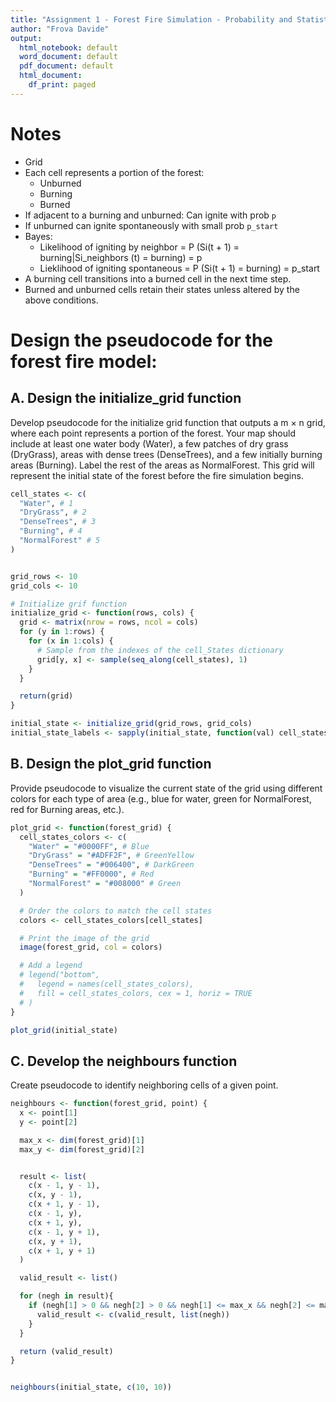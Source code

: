 ```yaml
---
title: "Assignment 1 - Forest Fire Simulation - Probability and Statistics 2023"
author: "Frova Davide"
output:
  html_notebook: default
  word_document: default
  pdf_document: default
  html_document:
    df_print: paged
---
```


# Notes
- Grid
- Each cell represents a portion of the forest:
  - Unburned
  - Burning
  - Burned
- If adjacent to a burning and unburned: Can ignite with prob `p`
- If unburned can ignite spontaneously with small prob `p_start`
- Bayes:
  - Likelihood of igniting by neighbor = P (Si(t + 1) = burning|Si_neighbors (t) = burning) = p
  - Lieklihood of igniting spontaneous = P (Si(t + 1) = burning) = p_start
- A burning cell transitions into a burned cell in the next time step.
- Burned and unburned cells retain their states unless altered by the above conditions.


# Design the pseudocode for the forest fire model:
## A. Design the initialize_grid function

Develop pseudocode for the initialize grid
function that outputs a m × n grid, where each point represents a portion of the forest. Your map
should include at least one water body (Water), a few patches of dry grass (DryGrass), areas with
dense trees (DenseTrees), and a few initially burning areas (Burning). Label the rest of the areas
as NormalForest. This grid will represent the initial state of the forest before the fire simulation
begins.


<!-- TODO: Add pseudocode -->

```r
cell_states <- c(
  "Water", # 1
  "DryGrass", # 2
  "DenseTrees", # 3
  "Burning", # 4
  "NormalForest" # 5
)


grid_rows <- 10
grid_cols <- 10

# Initialize grif function
initialize_grid <- function(rows, cols) {
  grid <- matrix(nrow = rows, ncol = cols)
  for (y in 1:rows) {
    for (x in 1:cols) {
      # Sample from the indexes of the cell_States dictionary
      grid[y, x] <- sample(seq_along(cell_states), 1)
    }
  }

  return(grid)
}

initial_state <- initialize_grid(grid_rows, grid_cols)
initial_state_labels <- sapply(initial_state, function(val) cell_states[val])
```

## B. Design the plot_grid function
Provide pseudocode to visualize the current state
of the grid using different colors for each type of area (e.g., blue for water, green for NormalForest,
red for Burning areas, etc.).

<!-- TODO: Add pseudocode -->

```r
plot_grid <- function(forest_grid) {
  cell_states_colors <- c(
    "Water" = "#0000FF", # Blue
    "DryGrass" = "#ADFF2F", # GreenYellow
    "DenseTrees" = "#006400", # DarkGreen
    "Burning" = "#FF0000", # Red
    "NormalForest" = "#008000" # Green
  )

  # Order the colors to match the cell states
  colors <- cell_states_colors[cell_states]

  # Print the image of the grid
  image(forest_grid, col = colors)

  # Add a legend
  # legend("bottom",
  #   legend = names(cell_states_colors),
  #   fill = cell_states_colors, cex = 1, horiz = TRUE
  # )
}

plot_grid(initial_state)
```

## C. Develop the neighbours function
Create pseudocode to identify neighboring cells
of a given point.

<!-- TODO: Add pseudocode -->

```R
neighbours <- function(forest_grid, point) {
  x <- point[1]
  y <- point[2]

  max_x <- dim(forest_grid)[1]
  max_y <- dim(forest_grid)[2]


  result <- list(
    c(x - 1, y - 1),
    c(x, y - 1),
    c(x + 1, y - 1),
    c(x - 1, y),
    c(x + 1, y),
    c(x - 1, y + 1),
    c(x, y + 1),
    c(x + 1, y + 1)
  )

  valid_result <- list()

  for (negh in result){
    if (negh[1] > 0 && negh[2] > 0 && negh[1] <= max_x && negh[2] <= max_y) {
      valid_result <- c(valid_result, list(negh))
    }
  }

  return (valid_result)
}


neighbours(initial_state, c(10, 10))
```